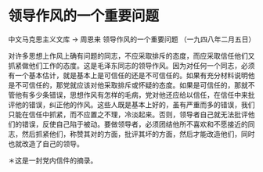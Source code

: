 # 领导作风的一个重要问题

中文马克思主义文库 -> 周恩来
领导作风的一个重要问题
（一九四八年二月五日）

对许多思想上作风上确有问题的同志，不应采取排斥的态度，而应采取信任他们又抓紧做他们工作的态度。这是毛泽东同志的领导作风。因为对任何一个同志，必须有一个基本估计，就是基本上是可信任的还是不可信任的。如果有充分材料说明他是不可信任的，那党就应该对他采取排斥或怀疑的态度。如果是可信任的，那就不管他有多少条错误，思想作风有怎样的毛病，党对他还应给以信任，在信任中来批评他的错误，纠正他的作风。这些人既是基本上好的，虽有严重而多的错误，我们只能在信任中抓紧，而不应置之不理，冷淡起来。否则，领导者自己就无法批评他们的错误，反使自己陷于被动。要做领导者，必须团结他所不喜欢和不愿接近的同志，然后抓紧他们，称赞其对的方面，批评其坏的方面，然后才能改造他们，同时也就改造了自己的领导。

＊这是一封党内信件的摘录。


